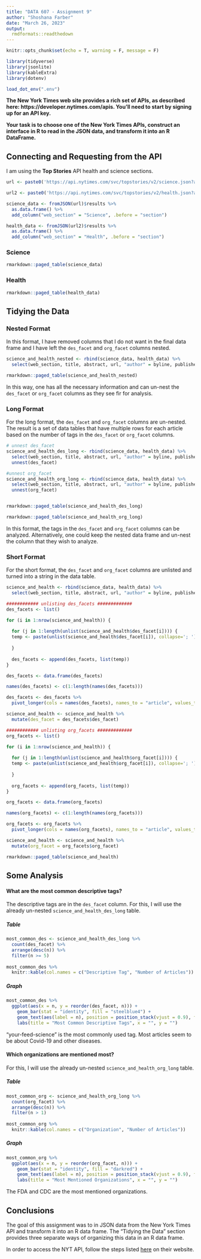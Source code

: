 ```yaml
---
title: "DATA 607 - Assignment 9"
author: "Shoshana Farber"
date: "March 26, 2023"
output: 
  rmdformats::readthedown
---
```


```r
knitr::opts_chunk$set(echo = T, warning = F, message = F)

library(tidyverse)
library(jsonlite)
library(kableExtra)
library(dotenv)

load_dot_env(".env")
```

**The New York Times web site provides a rich set of APIs, as described here: https://developer.nytimes.com/apis. You’ll need to start by signing up for an API key.**

**Your task is to choose one of the New York Times APIs, construct an interface in R to read in the JSON data, and transform it into an R DataFrame.**

## Connecting and Requesting from the API {.tabset .tabset-fade .tabset-pills}

I am using the **Top Stories** API health and science sections. 

```r
url <- paste0('https://api.nytimes.com/svc/topstories/v2/science.json?api-key=', Sys.getenv("TIMES_API_KEY"))

url2 <- paste0('https://api.nytimes.com/svc/topstories/v2/health.json?api-key=', Sys.getenv("TIMES_API_KEY"))

science_data <- fromJSON(url)$results %>%
  as.data.frame() %>%
  add_column("web_section" = "Science", .before = "section")

health_data <- fromJSON(url2)$results %>%
  as.data.frame() %>%
  add_column("web_section" = "Health", .before = "section")
```

### Science 

```r
rmarkdown::paged_table(science_data)
```

### Health

```r
rmarkdown::paged_table(health_data)
```

## Tidying the Data {.tabset .tabset-fade .tabset-pills}

### Nested Format

In this format, I have removed columns that I do not want in the final data frame and I have left the `des_facet` and `org_facet` columns nested. 

```r
science_and_health_nested <- rbind(science_data, health_data) %>%
  select(web_section, title, abstract, url, "author" = byline, published_date, updated_date, des_facet, org_facet)

rmarkdown::paged_table(science_and_health_nested)
```

In this way, one has all the necessary information and can un-nest the `des_facet` or `org_facet` columns as they see fir for analysis. 

### Long Format

For the long format, the `des_facet` and `org_facet` columns are un-nested. The result is a set of data tables that have multiple rows for each article based on the number of tags in the `des_facet` or `org_facet` columns.  

```r
# unnest des_facet
science_and_health_des_long <- rbind(science_data, health_data) %>%
  select(web_section, title, abstract, url, "author" = byline, published_date, updated_date, des_facet, org_facet) %>%
  unnest(des_facet)

#unnest org_facet
science_and_health_org_long <- rbind(science_data, health_data) %>%
  select(web_section, title, abstract, url, "author" = byline, published_date, updated_date, des_facet, org_facet) %>%
  unnest(org_facet)


rmarkdown::paged_table(science_and_health_des_long)

rmarkdown::paged_table(science_and_health_org_long)
```

In this format, the tags in the `des_facet` and `org_facet` columns can be analyzed. Alternatively, one could keep the nested data frame and un-nest the column that they wish to analyze.

### Short Format

For the short format, the `des_facet` and `org_facet` columns are unlisted and turned into a string in the data table. 

```r
science_and_health <- rbind(science_data, health_data) %>%
  select(web_section, title, abstract, url, "author" = byline, published_date, updated_date, des_facet, org_facet)

############ unlisting des_facets #############
des_facets <- list()

for (i in 1:nrow(science_and_health)) {
  
  for (j in 1:length(unlist(science_and_health$des_facet[i]))) {
  temp <- paste(unlist(science_and_health$des_facet[i]), collapse='; ')
  
  }
  
  des_facets <- append(des_facets, list(temp))
}

des_facets <- data.frame(des_facets)

names(des_facets) <- c(1:length(names(des_facets)))

des_facets <- des_facets %>%
  pivot_longer(cols = names(des_facets), names_to = "article", values_to = "des_facet")

science_and_health <- science_and_health %>%
  mutate(des_facet = des_facets$des_facet)

############ unlisting org_facets #############
org_facets <- list()

for (i in 1:nrow(science_and_health)) {
  
  for (j in 1:length(unlist(science_and_health$org_facet[i]))) {
  temp <- paste(unlist(science_and_health$org_facet[i]), collapse='; ')
  
  }
  
  org_facets <- append(org_facets, list(temp))
}

org_facets <- data.frame(org_facets)

names(org_facets) <- c(1:length(names(org_facets)))

org_facets <- org_facets %>%
  pivot_longer(cols = names(org_facets), names_to = "article", values_to = "org_facet")

science_and_health <- science_and_health %>%
  mutate(org_facet = org_facets$org_facet)

rmarkdown::paged_table(science_and_health)
```

## Some Analysis

#### What are the most common descriptive tags? {.tabset .tabset-fade .tabset-pills}

The descriptive tags are in the `des_facet` column. For this, I will use the already un-nested `science_and_health_des_long` table.

##### Table

```r
most_common_des <- science_and_health_des_long %>% 
  count(des_facet) %>%
  arrange(desc(n)) %>%
  filter(n >= 5)
  
most_common_des %>%
  knitr::kable(col.names = c("Descriptive Tag", "Number of Articles"))
```

##### Graph

```r
most_common_des %>%
  ggplot(aes(x = n, y = reorder(des_facet, n))) +
    geom_bar(stat = "identity", fill = "steelblue4") +
    geom_text(aes(label = n), position = position_stack(vjust = 0.9), fontface = 'bold', color = 'white') +
    labs(title = "Most Common Descriptive Tags", x = "", y = "")
```

"your-feed-science" is the most commonly used tag. Most articles seem to be about Covid-19 and other diseases. 

#### Which organizations are mentioned most? {.tabset .tabset-fade .tabset-pills}

For this, I will use the already un-nested `science_and_health_org_long` table.

##### Table

```r
most_common_org <- science_and_health_org_long %>% 
  count(org_facet) %>%
  arrange(desc(n)) %>%
  filter(n > 1)
  
most_common_org %>%
  knitr::kable(col.names = c("Organization", "Number of Articles"))
```
##### Graph

```r
most_common_org %>%
  ggplot(aes(x = n, y = reorder(org_facet, n))) +
    geom_bar(stat = "identity", fill = "darkred") +
    geom_text(aes(label = n), position = position_stack(vjust = 0.9), fontface = 'bold', color = 'white') +
    labs(title = "Most Mentioned Organizations", x = "", y = "")
```

The FDA and CDC are the most mentioned organizations.

## Conclusions

The goal of this assignment was to in JSON data from the New York Times API and transform it into an R data frame. The "Tidying the Data" section provides three separate ways of organizing this data in an R data frame. 

In order to access the NYT API, follow the steps listed [here](https://developer.nytimes.com/get-started) on their website. 